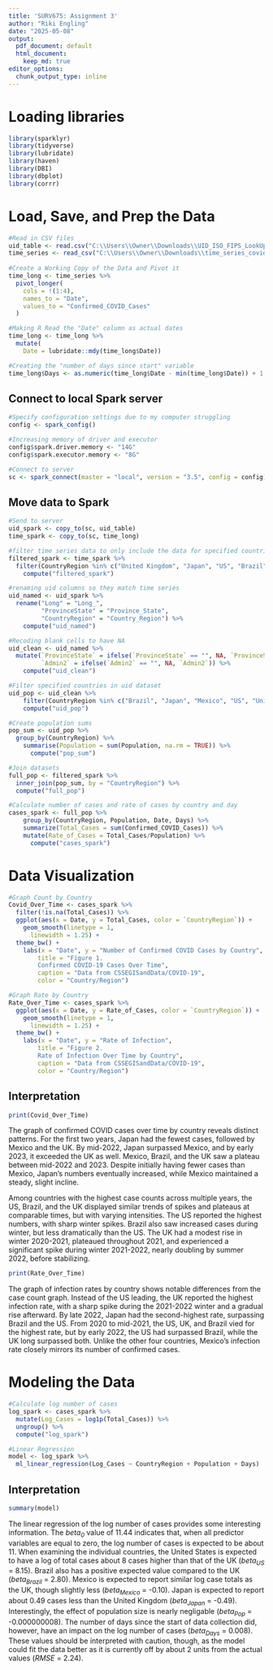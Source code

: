 ```yaml
---
title: 'SURV675: Assignment 3'
author: "Riki Engling"
date: "2025-05-08"
output:
  pdf_document: default
  html_document:
    keep_md: true
editor_options:
  chunk_output_type: inline
---
```


# Loading libraries
```r
library(sparklyr)
library(tidyverse)
library(lubridate)
library(haven)
library(DBI)
library(dbplot)
library(corrr)
```

# Load, Save, and Prep the Data
```r
#Read in CSV files
uid_table <- read.csv("C:\\Users\\Owner\\Downloads\\UID_ISO_FIPS_LookUp_Table.csv")
time_series <- read_csv("C:\\Users\\Owner\\Downloads\\time_series_covid19_confirmed_global.csv") 
 
#Create a Working Copy of the Data and Pivot it
time_long <- time_series %>% 
  pivot_longer(
    cols = !(1:4), 
    names_to = "Date", 
    values_to = "Confirmed_COVID_Cases"
  )

#Making R Read the "Date" column as actual dates
time_long <- time_long %>%
  mutate( 
    Date = lubridate::mdy(time_long$Date))

#Creating the "number of days since start" variable
time_long$Days <- as.numeric(time_long$Date - min(time_long$Date)) + 1
```

## Connect to local Spark server
```r
#Specify configuration settings due to my computer struggling
config <- spark_config() 

#Increasing memory of driver and executor
config$spark.driver.memory <- "14G"
config$spark.executor.memory <- "8G"

#Connect to server
sc <- spark_connect(master = "local", version = "3.5", config = config)
```

## Move data to Spark
```r
#Send to server
uid_spark <- copy_to(sc, uid_table)
time_spark <- copy_to(sc, time_long)

#filter time series data to only include the data for specified countries 
filtered_spark <- time_spark %>% 
  filter(CountryRegion %in% c("United Kingdom", "Japan", "US", "Brazil", "Mexico")) %>% 
    compute("filtered_spark")

#renaming uid columns so they match time series
uid_named <- uid_spark %>% 
  rename("Long" = "Long_",
         "ProvinceState" = "Province_State", 
         "CountryRegion" = "Country_Region") %>% 
    compute("uid_named")

#Recoding blank cells to have NA
uid_clean <- uid_named %>%
  mutate(`ProvinceState` = ifelse(`ProvinceState` == "", NA, `ProvinceState`), 
         `Admin2` = ifelse(`Admin2` == "", NA, `Admin2`)) %>% 
    compute("uid_clean")

#Filter specified countries in uid dataset
uid_pop <- uid_clean %>% 
    filter(CountryRegion %in% c("Brazil", "Japan", "Mexico", "US", "United Kingdom")) %>% 
    compute("uid_pop")

#Create population sums
pop_sum <- uid_pop %>%
  group_by(CountryRegion) %>% 
    summarise(Population = sum(Population, na.rm = TRUE)) %>% 
      compute("pop_sum")

#Join datasets
full_pop <- filtered_spark %>% 
  inner_join(pop_sum, by = "CountryRegion") %>% 
  compute("full_pop")

#Calculate number of cases and rate of cases by country and day
cases_spark <- full_pop %>%  
    group_by(CountryRegion, Population, Date, Days) %>%
    summarize(Total_Cases = sum(Confirmed_COVID_Cases)) %>% 
    mutate(Rate_of_Cases = Total_Cases/Population) %>% 
      compute("cases_spark")
```

# Data Visualization
```r
#Graph Count by Country
Covid_Over_Time <- cases_spark %>%
  filter(!is.na(Total_Cases)) %>%
  ggplot(aes(x = Date, y = Total_Cases, color = `CountryRegion`)) +
    geom_smooth(linetype = 1,
      linewidth = 1.25) +
  theme_bw() +
    labs(x = "Date", y = "Number of Confirmed COVID Cases by Country",
        title = "Figure 1. 
        Confirmed COVID-19 Cases Over Time",
        caption = "Data from CSSEGISandData/COVID-19", 
        color = "Country/Region")

#Graph Rate by Country
Rate_Over_Time <- cases_spark %>% 
  ggplot(aes(x = Date, y = Rate_of_Cases, color = `CountryRegion`)) +
    geom_smooth(linetype = 1,
      linewidth = 1.25) +
  theme_bw() +
    labs(x = "Date", y = "Rate of Infection",
        title = "Figure 2. 
        Rate of Infection Over Time by Country",
        caption = "Data from CSSEGISandData/COVID-19",
        color = "Country/Region")
```

## Interpretation 

```r
print(Covid_Over_Time)
```

The graph of confirmed COVID cases over time by country reveals distinct patterns. For the first two years, Japan had the fewest cases, followed by Mexico and the UK. By mid-2022, Japan surpassed Mexico, and by early 2023, it exceeded the UK as well. Mexico, Brazil, and the UK saw a plateau between mid-2022 and 2023. Despite initially having fewer cases than Mexico, Japan's numbers eventually increased, while Mexico maintained a steady, slight incline.

Among countries with the highest case counts across multiple years, the US, Brazil, and the UK displayed similar trends of spikes and plateaus at comparable times, but with varying intensities. The US reported the highest numbers, with sharp winter spikes. Brazil also saw increased cases during winter, but less dramatically than the US. The UK had a modest rise in winter 2020-2021, plateaued throughout 2021, and experienced a significant spike during winter 2021-2022, nearly doubling by summer 2022, before stabilizing.

```r
print(Rate_Over_Time)
```

The graph of infection rates by country shows notable differences from the case count graph. Instead of the US leading, the UK reported the highest infection rate, with a sharp spike during the 2021-2022 winter and a gradual rise afterward. By late 2022, Japan had the second-highest rate, surpassing Brazil and the US. From 2020 to mid-2021, the US, UK, and Brazil vied for the highest rate, but by early 2022, the US had surpassed Brazil, while the UK long surpassed both. Unlike the other four countries, Mexico's infection rate closely mirrors its number of confirmed cases.


# Modeling the Data
```r
#Calculate log number of cases
log_spark <- cases_spark %>% 
  mutate(Log_Cases = log1p(Total_Cases)) %>% 
  ungroup() %>%
  compute("log_spark")

#Linear Regression
model <- log_spark %>% 
  ml_linear_regression(Log_Cases ~ CountryRegion + Population + Days) 
```

## Interpretation 

```r
summary(model)
```

The linear regression of the log number of cases provides some interesting information. The *beta~0~* value of 11.44 indicates that, when all predictor variables are equal to zero, the log number of cases is expected to be about 11. When examining the individual countries, the United States is expected to have a log of total cases about 8 cases higher than that of the UK (*beta~US~* = 8.15). Brazil also has a positive expected value compared to the UK (*beta~Brazil~* = 2.80). Mexico is expected to report similar log case totals as the UK, though slightly less (*beta~Mexico~* = -0.10). Japan is expected to report about 0.49 cases less than the United Kingdom (*beta~Japan~* = -0.49). Interestingly, the effect of population size is nearly negligable (*beta~Pop~* = -0.000000008). The number of days since the start of data collection did, however, have an impact on the log number of cases (*beta~Days~* = 0.008). These values should be interpreted with caution, though, as the model could fit the data better as it is currently off by about 2 units from the actual values (*RMSE* = 2.24). 



